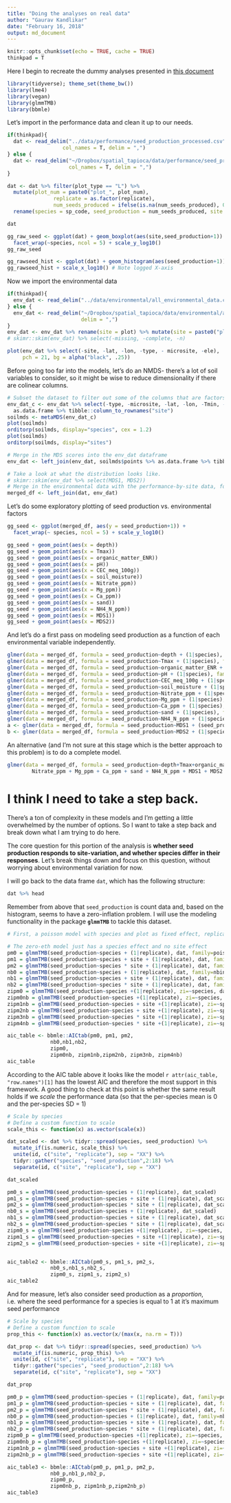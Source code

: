 ```yaml
---
title: "Doing the analyses on real data"
author: "Gaurav Kandlikar"
date: "February 16, 2018"
output: md_document
---
```


```r
knitr::opts_chunk$set(echo = TRUE, cache = TRUE)
thinkpad = T
```

Here I begin to recreate the dummy analyses presented in [this document](dummy-dataset-analysis.md)

```r
library(tidyverse); theme_set(theme_bw())
library(lme4)
library(vegan)
library(glmmTMB)
library(bbmle)
```

Let's import in the performance data and clean it up to our needs.

```r

if(thinkpad){
  dat <- read_delim("../data/performance/seed_production_processed.csv", 
                  col_names = T, delim = ",")
} else {
  dat <- read_delim("~/Dropbox/spatial_tapioca/data/performance/seed_production_processed.csv", 
                    col_names = T, delim = ",")
}

dat <- dat %>% filter(plot_type == "L") %>% 
  mutate(plot_num = paste0("plot_", plot_num),
               replicate = as.factor(replicate),
               num_seeds_produced = ifelse(is.na(num_seeds_produced), 0, num_seeds_produced)) %>%
  rename(species = sp_code, seed_production = num_seeds_produced, site = plot_num) %>% select(-plot_type)

dat

gg_raw_seed <- ggplot(dat) + geom_boxplot(aes(site,seed_production+1)) + 
  facet_wrap(~species, ncol = 5) + scale_y_log10()
gg_raw_seed

gg_rawseed_hist <- ggplot(dat) + geom_histogram(aes(seed_production+1))
gg_rawseed_hist + scale_x_log10() # Note logged X-axis
```

Now we import the environmental data

```r
if(thinkpad){
  env_dat <- read_delim("../data/environmental/all_environmental_data.csv", delim = ",")
} else {
  env_dat <- read_delim("~/Dropbox/spatial_tapioca/data/environmental/all_environmental_data.csv",
                        delim = ",") 
}
env_dat <- env_dat %>% rename(site = plot) %>% mutate(site = paste0("plot_", site))
# skimr::skim(env_dat) %>% select(-missing, -complete, -n)

plot(env_dat %>% select(-site, -lat, -lon, -type, - microsite, -ele), 
     pch = 21, bg = alpha("black", .25))
```


Before going too far into the models, let's do an NMDS- there's a lot of soil variables to consider, so it might be wise to reduce dimensionality if there are colinear columns.

```r
# Subset the dataset to filter out some of the columns that are factors, or are repetitive...
env_dat_c <- env_dat %>% select(-type, -microsite, -lat, -lon, -Tmin, -ele) %>% 
  as.data.frame %>% tibble::column_to_rownames("site") 
soilmds <- metaMDS(env_dat_c)
plot(soilmds)
orditorp(soilmds, display="species", cex = 1.2)
plot(soilmds)
orditorp(soilmds, display="sites")

# Merge in the MDS scores into the env_dat dataframe
env_dat <- left_join(env_dat, soilmds$points %>% as.data.frame %>% tibble::rownames_to_column("site"))

# Take a look at what the distribution looks like. 
# skimr::skim(env_dat %>% select(MDS1, MDS2))
# Merge in the environmental data with the performance-by-site data, for easier modeling later. 
merged_df <- left_join(dat, env_dat)
```

Let's do some exploratory plotting of seed production vs. environmental factors
```r
gg_seed <- ggplot(merged_df, aes(y = seed_production+1)) + 
  facet_wrap(~ species, ncol = 5) + scale_y_log10()

gg_seed + geom_point(aes(x = depth))
gg_seed + geom_point(aes(x = Tmax))
gg_seed + geom_point(aes(x = organic_matter_ENR))
gg_seed + geom_point(aes(x = pH))
gg_seed + geom_point(aes(x = CEC_meq_100g))
gg_seed + geom_point(aes(x = soil_moisture))
gg_seed + geom_point(aes(x = Nitrate_ppm))
gg_seed + geom_point(aes(x = Mg_ppm))
gg_seed + geom_point(aes(x = Ca_ppm))
gg_seed + geom_point(aes(x = sand))
gg_seed + geom_point(aes(x = NH4_N_ppm))
gg_seed + geom_point(aes(x = MDS1))
gg_seed + geom_point(aes(x = MDS2))

```


And let's do a first pass on modeling seed production as a function of each environmental variable independently.

```r
glmer(data = merged_df, formula = seed_production~depth + (1|species), family = poisson(link = log))
glmer(data = merged_df, formula = seed_production~Tmax + (1|species), family = poisson(link = log))
glmer(data = merged_df, formula = seed_production~organic_matter_ENR + (1|species), family = poisson(link = log))
glmer(data = merged_df, formula = seed_production~pH + (1|species), family = poisson(link = log))
glmer(data = merged_df, formula = seed_production~CEC_meq_100g + (1|species), family = poisson(link = log))
glmer(data = merged_df, formula = seed_production~soil_moisture + (1|species), family = poisson(link = log))
glmer(data = merged_df, formula = seed_production~Nitrate_ppm + (1|species), family = poisson(link = log))
glmer(data = merged_df, formula = seed_production~Mg_ppm + (1|species), family = poisson(link = log))
glmer(data = merged_df, formula = seed_production~Ca_ppm + (1|species), family = poisson(link = log))
glmer(data = merged_df, formula = seed_production~sand + (1|species), family = poisson(link = log))
glmer(data = merged_df, formula = seed_production~NH4_N_ppm + (1|species), family = poisson(link = log))
a <- glmer(data = merged_df, formula = seed_production~MDS1 + (seed_production|species), family = poisson(link = log))
b <- glmer(data = merged_df, formula = seed_production~MDS2 + (1|species), family = poisson(link = log))
```

An alternative (and I'm not sure at this stage which is the better approach to this problem) is to do a complete model.

```r
glmer(data = merged_df, formula = seed_production~depth+Tmax+organic_matter_ENR+pH+CEC_meq_100g+soil_moisture+
        Nitrate_ppm + Mg_ppm + Ca_ppm + sand + NH4_N_ppm + MDS1 + MDS2 + (1|site), family = poisson)
```


# I think I need to take a step back.
There's a ton of complexity in these models and I'm getting a little overwhelmed by the number of options. So I want to take a step back and break down what I am trying to do here. 

The core question for this portion of the analysis is **whether seed production responds to site-variation, and whether species differ in their responses**. Let's break things down and focus on this question, without worrying about environmental variation for now.

I will go back to the data frame `dat`, which has the following structure: 

```r
dat %>% head
```

Remember from above that `seed_production` is count data and, based on the histogram, seems to have a zero-inflation problem. I will use the modeling functionality in the package **`glmmTMB`** to tackle this dataset. 

```r
# First, a poisson model with species and plot as fixed effect, replicate as random effect  

# The zero-eth model just has a species effect and no site effect
pm0 = glmmTMB(seed_production~species + (1|replicate), dat, family=poisson)
pm1 = glmmTMB(seed_production~species + site + (1|replicate), dat, family=poisson)
pm2 = glmmTMB(seed_production~species * site + (1|replicate), dat, family=poisson)
nb0 = glmmTMB(seed_production~species + (1|replicate), dat, family=nbinom2)
nb1 = glmmTMB(seed_production~species + site + (1|replicate), dat, family=nbinom2)
nb2 = glmmTMB(seed_production~species * site + (1|replicate), dat, family=nbinom2)
zipm0 = glmmTMB(seed_production~species +(1|replicate), zi=~species, dat, family=poisson)
zipm0nb = glmmTMB(seed_production~species +(1|replicate), zi=~species, dat, family=nbinom2)
zipm1nb = glmmTMB(seed_production~species + site +(1|replicate), zi=~species, dat, family=nbinom2)
zipm2nb = glmmTMB(seed_production~species + site +(1|replicate), zi=~species + site, dat, family=nbinom2)
zipm3nb = glmmTMB(seed_production~species * site +(1|replicate), zi=~species + site, dat, family=nbinom2)
zipm4nb = glmmTMB(seed_production~species * site +(1|replicate), zi=~species * site, dat, family=nbinom2)

aic_table <- bbmle::AICtab(pm0, pm1, pm2, 
              nb0,nb1,nb2,
              zipm0, 
              zipm0nb, zipm1nb,zipm2nb, zipm3nb, zipm4nb)
aic_table
```
According to the AIC table above it looks like the model `r attr(aic_table, "row.names")[1]` has the lowest AIC and therefore the most support in this framework. A good thing to check at this point is whether the same result holds if we *scale* the performance data (so that the per-species mean is 0 and the per-species SD = 1)
```r
# Scale by species
# Define a custom function to scale
scale_this <- function(x) as.vector(scale(x))

dat_scaled <- dat %>% tidyr::spread(species, seed_production) %>% 
  mutate_if(is.numeric, scale_this) %>% 
  unite(id, c("site", "replicate"), sep = "XX") %>%
  tidyr::gather("species", "seed_production",2:18) %>% 
  separate(id, c("site", "replicate"), sep = "XX")

dat_scaled

pm0_s = glmmTMB(seed_production~species + (1|replicate), dat_scaled)
pm1_s = glmmTMB(seed_production~species + site + (1|replicate), dat_scaled)
pm2_s = glmmTMB(seed_production~species * site + (1|replicate), dat_scaled)
nb0_s = glmmTMB(seed_production~species + (1|replicate), dat_scaled)
nb1_s = glmmTMB(seed_production~species + site + (1|replicate), dat_scaled)
nb2_s = glmmTMB(seed_production~species * site + (1|replicate), dat_scaled)
zipm0_s = glmmTMB(seed_production~species +(1|replicate), zi=~species, dat_scaled)
zipm1_s = glmmTMB(seed_production~species + site +(1|replicate), zi=~species, dat_scaled)
zipm2_s = glmmTMB(seed_production~species + site +(1|replicate), zi=~species + site, dat_scaled)


aic_table2 <- bbmle::AICtab(pm0_s, pm1_s, pm2_s, 
              nb0_s,nb1_s,nb2_s,
              zipm0_s, zipm1_s, zipm2_s)
aic_table2

```
And for measure, let's also consider seed production as a *proportion*, i.e. where the seed performance for a species is equal to 1 at it's maximum seed performance


```r
# Scale by species
# Define a custom function to scale
prop_this <- function(x) as.vector(x/(max(x, na.rm = T)))

dat_prop <- dat %>% tidyr::spread(species, seed_production) %>% 
  mutate_if(is.numeric, prop_this) %>% 
  unite(id, c("site", "replicate"), sep = "XX") %>%
  tidyr::gather("species", "seed_production",2:18) %>% 
  separate(id, c("site", "replicate"), sep = "XX")

dat_prop

pm0_p = glmmTMB(seed_production~species + (1|replicate), dat, family=poisson)
pm1_p = glmmTMB(seed_production~species + site + (1|replicate), dat, family=poisson)
pm2_p = glmmTMB(seed_production~species * site + (1|replicate), dat, family=poisson)
nb0_p = glmmTMB(seed_production~species + (1|replicate), dat, family=nbinom2)
nb1_p = glmmTMB(seed_production~species + site + (1|replicate), dat, family=nbinom2)
nb2_p = glmmTMB(seed_production~species * site + (1|replicate), dat, family=nbinom2)
zipm0_p = glmmTMB(seed_production~species +(1|replicate), zi=~species, dat, family=poisson)
zipm0nb_p = glmmTMB(seed_production~species +(1|replicate), zi=~species, dat, family=nbinom2)
zipm1nb_p = glmmTMB(seed_production~species + site +(1|replicate), zi=~species, dat, family=nbinom2)
zipm2nb_p = glmmTMB(seed_production~species + site +(1|replicate), zi=~species + site, dat, family=nbinom2)

aic_table3 <- bbmle::AICtab(pm0_p, pm1_p, pm2_p, 
              nb0_p,nb1_p,nb2_p,
              zipm0_p, 
              zipm0nb_p, zipm1nb_p,zipm2nb_p)
aic_table3
```

